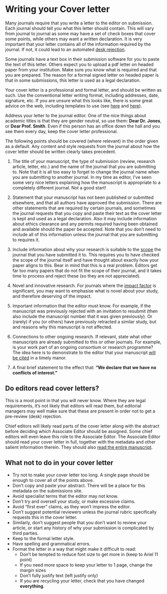# Writing your Cover letter {#letter}

Many journals require that you write a letter to the editor on submission. Each journal should tell you what this letter should contain. This will vary from journal to journal as some may have a set of check boxes that cover some points, while others may want a written declaration. It is very important that your letter contains all of the information required by the journal. If not, it could lead to an automated [desk rejection](#desk).

Some journals have a text box in their submission software for you to paste the text of this letter. Others expect you to upload a pdf letter on headed paper from your institution. Make sure you know what is required and that you are prepared. The reason for a formal signed letter on headed paper is that in some submissions, this letter is used as a legal declaration. 

Your cover letter is a professional and formal letter, and should be written as such. Use the conventional letter writing format, including addresses, date, signature, etc. If you are unsure what this looks like, there is some great advice on the web, including templates to use (see [here](https://wordvice.com/journal-submission-cover-letter/) and [here](https://www.springer.com/gp/authors-editors/authorandreviewertutorials/submitting-to-a-journal-and-peer-review/cover-letters/10285574)).

Address your letter to the journal editor. One of the nice things about academic titles is that they are gender neutral, so use them: **Dear Dr. Jones**, or **Dear Prof. Smith**. Even if this person has an office down the hall and you see them every day, keep the cover letter professional.

The following points should be covered (where relevant) in the order given as a default. Any content and style requests from the journal about how the cover letter should be written clearly takes precedent.


1. The title of your manuscript, the type of submission (review, research article, letter, etc.) and the name of the journal that you are submitting to. Note that it is all too easy to forget to change the journal name when you are submitting to another journal. In my time as editor, I've seen some very nice letters explaining how the manuscript is appropriate to a completely different journal. Not a good start!

1. Statement that your manuscript has not been published or submitted elsewhere, and that all authors have approved the submission. There are other statements that are required by certain journals, and sometimes the journal requests that you copy and paste their text as the cover letter is kept and used as a legal declaration. Also it may include information about ethics clearance and any permits required having been obtained and available should the paper be accepted. Note that you don't need to include all of this information unless the journal that you are submitting to requires it.

1. Include information about why your research is suitable to the [scope](#scope) the journal that you have submitted it to. This requires you to have checked the scope of the journal itself and have thought about exactly how your paper aligns to this. Bear in mind that this is a real problem. Editors get far too many papers that do not fit the scope of their journal, and it takes time to process and reject these (so they are not appreciated). 

1. Novel and innovative research. For journals where the [impact factor](impactfactor.html) is significant, you may want to emphasise what is novel about your study, and therefore deserving of the impact.

1. Important information that the editor must know. For example, if the manuscript was previously rejected with an invitation to resubmit (then also include the manuscript number that it was given previously). Or (rarely) if you (or others) have previously retracted a similar study, but and reasons why this manuscript is not affected. 

1. Connections to other ongoing research. If relevant, state what other manuscripts are already submitted to this or other journals. For example, is your work part of an ongoing consortium or research programme?  The idea here is to demonstrate to the editor that your manuscript [will be cited](citations.html) in a timely manor.

1. A final brief statement to the effect that: **"We declare that we have no conflicts of interest."**



## Do editors read cover letters? 

This is a moot point in that you will never know. Where they are legal requirements, it's not likely that editors will read them, but editorial managers may well make sure that these are present in order not to get a pre-review (desk) rejection. 

Chief editors will likely read parts of the cover letter along with the abstract before deciding which Associate Editor should be assigned. Some chief editors will even leave this role to the Associate Editor. The Associate Editor should read your cover letter in full, together with the metadata and other salient information therein. They should also [read the entire manuscript](editors.html). 


## What not to do in your cover letter

- Try not to make your cover letter too long. A single page should be enough to cover all of the points above.
- Don't copy and paste your abstract. There will be a place for this metadata on the submissions site. 
- Avoid specialist terms that the editor may not know.
- Don't try and oversell your study, or make excessive claims. 
- Avoid "first ever" claims, as they won't impress the editor.
- Don't suggest potential reviewers unless the journal rubric specifically requests this in the cover letter.
- Similarly, don't suggest people that you don't want to review your article, or start any history of why your submission is complicated by third parties. 
- Keep to the formal letter style.
- Have spelling and grammatical errors.
- Format the letter in a way that might make it difficult to read: 
  + Don't be tempted to reduce font size to get more in (keep to Ariel 11 point)
  + If you need more space to keep your letter to 1 page, change the margin sizes
  + Don't fully justify text (left justify only)
  + If you are recycling your letter, check that you have changed **everything**.
